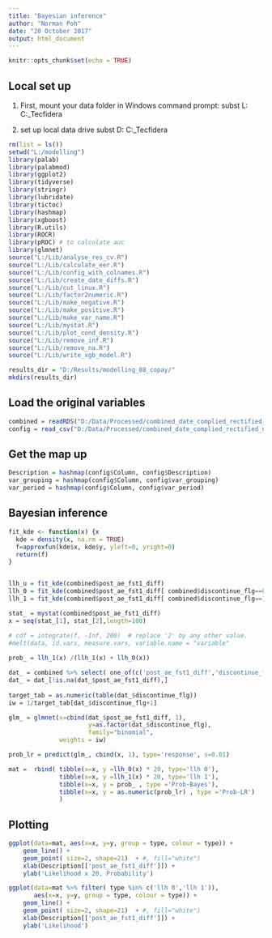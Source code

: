 ```yaml
---
title: "Bayesian inference"
author: "Norman Poh"
date: "20 October 2017"
output: html_document
---
```


```r
knitr::opts_chunk$set(echo = TRUE)
```

## Local set up

1. First, mount your data folder in Windows command prompt:
subst L: C:\Users\npoh\Documents\myProjects\Biogen_Tecfidera

2. set up local data drive
subst D: C:\Users\npoh\Documents\myProjects\Biogen_Tecfidera

```r
rm(list = ls())
setwd("L:/modelling")
library(palab)
library(palabmod)
library(ggplot2)
library(tidyverse)
library(stringr)
library(lubridate)
library(tictoc)
library(hashmap)
library(xgboost)
library(R.utils)
library(ROCR)
library(pROC) # to calculate auc
library(glmnet)
source("L:/Lib/analyse_res_cv.R")
source("L:/Lib/calculate_eer.R")
source("L:/Lib/config_with_colnames.R")
source("L:/Lib/create_date_diffs.R")
source("L:/Lib/cut_linux.R")
source("L:/Lib/factor2numeric.R")
source("L:/Lib/make_negative.R")
source("L:/Lib/make_positive.R")
source("L:/Lib/make_var_name.R")
source("L:/Lib/mystat.R")
source("L:/Lib/plot_cond_density.R")
source("L:/Lib/remove_inf.R")
source("L:/Lib/remove_na.R")
source("L:/Lib/write_xgb_model.R")

```

```r

results_dir = "D:/Results/modelling_08_copay/"
mkdirs(results_dir)
```

## Load the original variables

```r
combined = readRDS("D:/Data/Processed/combined_date_complied_rectified_num_gaba_copay_data.rds")
config = read_csv("D:/Data/Processed/combined_date_complied_rectified_num_gaba_copay_config.csv")

```

## Get the map up

```r
Description = hashmap(config$Column, config$Description)
var_grouping = hashmap(config$Column, config$var_grouping)
var_period = hashmap(config$Column, config$var_period)

```

## Bayesian inference
```r

fit_kde <- function(x) {x
  kde = density(x, na.rm = TRUE)
  f=approxfun(kde$x, kde$y, yleft=0, yright=0)
  return(f)
}


llh_u = fit_kde(combined$post_ae_fst1_diff)
llh_0 = fit_kde(combined$post_ae_fst1_diff[ combined$discontinue_flg==0 ] )
llh_1 = fit_kde(combined$post_ae_fst1_diff[ combined$discontinue_flg==1 ] )

stat_ = mystat(combined$post_ae_fst1_diff)
x = seq(stat_[1], stat_[2],length=100)

# cdf = integrate(f, -Inf, 200)  # replace '2' by any other value.
#melt(data, id.vars, measure.vars, variable.name = "variable"
  
prob_ = llh_1(x) /(llh_1(x) + llh_0(x))

dat_ = combined %>% select( one_of(c('post_ae_fst1_diff','discontinue_flg')))
dat_ = dat_[!is.na(dat_$post_ae_fst1_diff),]
                     
target_tab = as.numeric(table(dat_$discontinue_flg))
iw = 1/target_tab[dat_$discontinue_flg+1] 

glm_ = glmnet(x=cbind(dat_$post_ae_fst1_diff, 1),
                      y=as.factor(dat_$discontinue_flg), 
                      family="binomial",
              weights = iw)

prob_lr = predict(glm_, cbind(x, 1), type='response', s=0.01)

mat =  rbind( tibble(x=x, y =llh_0(x) * 20, type='llh 0'),
              tibble(x=x, y =llh_1(x) * 20, type='llh 1'),
              tibble(x=x, y = prob_ , type ='Prob-Bayes'),
              tibble(x=x, y = as.numeric(prob_lr) , type ='Prob-LR')
              )
```
## Plotting

```r
ggplot(data=mat, aes(x=x, y=y, group = type, colour = type)) +
    geom_line() +
    geom_point( size=2, shape=21)  + #, fill="white")
    xlab(Description[['post_ae_fst1_diff']]) +
    ylab('Likelihood x 20, Probability')

ggplot(data=mat %>% filter( type %in% c('llh 0','llh 1')), 
       aes(x=x, y=y, group = type, colour = type)) +
    geom_line() +
    geom_point( size=2, shape=21)  + #, fill="white")
    xlab(Description[['post_ae_fst1_diff']]) +
    ylab('Likelihood')

```

